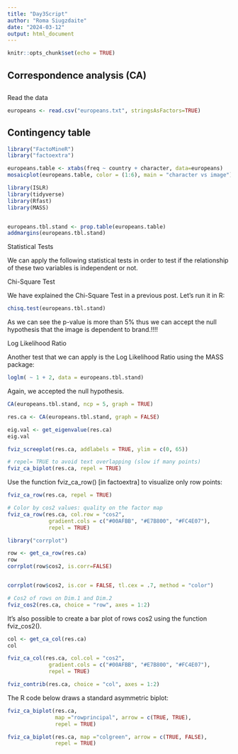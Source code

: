 ```yaml
---
title: "Day3Script"
author: "Roma Siugzdaite"
date: "2024-03-12"
output: html_document
---
```


```r
knitr::opts_chunk$set(echo = TRUE)
```

## ###################################
## Correspondence analysis (CA)
## ###################################

Read the data 

```r

europeans <- read.csv("europeans.txt", stringsAsFactors=TRUE)

```

## Contingency table

```r

library("FactoMineR")
library("factoextra")

europeans.table <- xtabs(freq ~ country + character, data=europeans)
mosaicplot(europeans.table, color = (1:6), main = "character vs image")

```

```r

library(ISLR)
library(tidyverse)
library(Rfast)
library(MASS)


europeans.tbl.stand <- prop.table(europeans.table)
addmargins(europeans.tbl.stand)

```
Statistical Tests

We can apply the following statistical tests in order to test if the relationship of these two variables is independent or not.

Chi-Square Test

We have explained the Chi-Square Test in a previous post. Let’s run it in R:
```r

chisq.test(europeans.tbl.stand)


```
As we can see the p-value is more than 5% thus we can accept the null hypothesis that the image is dependent to brand.!!!!

Log Likelihood Ratio

Another test that we can apply is the Log Likelihood Ratio using the MASS package:



```r
loglm( ~ 1 + 2, data = europeans.tbl.stand) 
```
Again, we accepted the null hypothesis.

```r

CA(europeans.tbl.stand, ncp = 5, graph = TRUE)

res.ca <- CA(europeans.tbl.stand, graph = FALSE)

eig.val <- get_eigenvalue(res.ca)
eig.val

fviz_screeplot(res.ca, addlabels = TRUE, ylim = c(0, 65))

```



```r
# repel= TRUE to avoid text overlapping (slow if many points)
fviz_ca_biplot(res.ca, repel = TRUE)
```

Use the function fviz_ca_row() [in factoextra] to visualize only row points:

```r

fviz_ca_row(res.ca, repel = TRUE)

```

```r
# Color by cos2 values: quality on the factor map
fviz_ca_row(res.ca, col.row = "cos2",
             gradient.cols = c("#00AFBB", "#E7B800", "#FC4E07"), 
             repel = TRUE)
```

```r
library("corrplot")

row <- get_ca_row(res.ca)
row
corrplot(row$cos2, is.corr=FALSE)


corrplot(row$cos2, is.cor = FALSE, tl.cex = .7, method = "color")

```

```r
# Cos2 of rows on Dim.1 and Dim.2
fviz_cos2(res.ca, choice = "row", axes = 1:2)
```
It’s also possible to create a bar plot of rows cos2 using the function fviz_cos2().

```r
col <- get_ca_col(res.ca)
col

fviz_ca_col(res.ca, col.col = "cos2", 
             gradient.cols = c("#00AFBB", "#E7B800", "#FC4E07"),
             repel = TRUE)
```
```r
fviz_contrib(res.ca, choice = "col", axes = 1:2)
```

The R code below draws a standard asymmetric biplot:

```r
fviz_ca_biplot(res.ca, 
               map ="rowprincipal", arrow = c(TRUE, TRUE),
               repel = TRUE)
```


```r
fviz_ca_biplot(res.ca, map ="colgreen", arrow = c(TRUE, FALSE),
               repel = TRUE)
```
